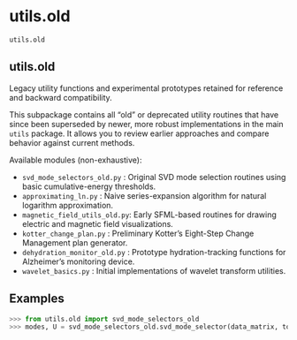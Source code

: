 # utils.old { #skrom.utils.old }

`utils.old`

## utils.old {.doc-section .doc-section-utilsold}


Legacy utility functions and experimental prototypes retained for reference and backward compatibility.

This subpackage contains all "old" or deprecated utility routines that have since been superseded by newer, more robust implementations in the main `utils` package. It allows you to review earlier approaches and compare behavior against current methods.

Available modules (non-exhaustive):

- `svd_mode_selectors_old.py`  : Original SVD mode selection routines using basic cumulative-energy thresholds.
- `approximating_ln.py`        : Naive series-expansion algorithm for natural logarithm approximation.
- `magnetic_field_utils_old.py`: Early SFML-based routines for drawing electric and magnetic field visualizations.
- `kotter_change_plan.py`      : Preliminary Kotter’s Eight-Step Change Management plan generator.
- `dehydration_monitor_old.py` : Prototype hydration-tracking functions for Alzheimer’s monitoring device.
- `wavelet_basics.py`          : Initial implementations of wavelet transform utilities.

## Examples {.doc-section .doc-section-examples}

```python
>>> from utils.old import svd_mode_selectors_old
>>> modes, U = svd_mode_selectors_old.svd_mode_selector(data_matrix, tolerance=1e-2)
```